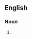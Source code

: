 ==English==
===Noun===
{{en-noun|sg=[[Achilles]]' [[heel]]}}
# {{alternative spelling of|[[Achilles heel]]}}